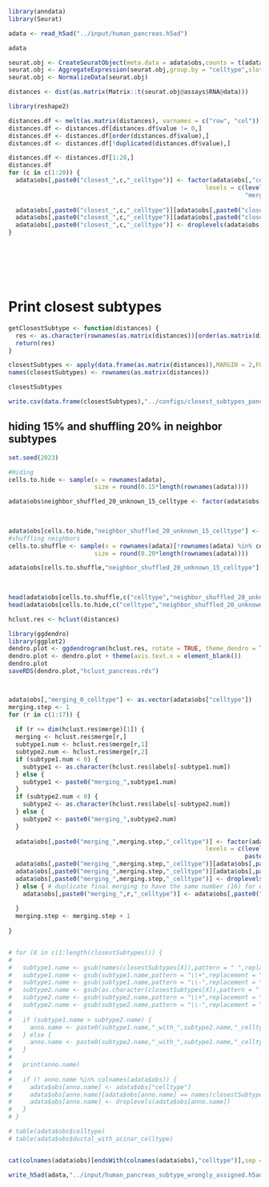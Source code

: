 ```r
library(anndata)
library(Seurat)
```
```r
adata <- read_h5ad("../input/human_pancreas.h5ad")

adata
```

```r
seurat.obj <- CreateSeuratObject(meta.data = adata$obs,counts = t(adata$layers['counts']))
seurat.obj <- AggregateExpression(seurat.obj,group.by = "celltype",slot = "counts",return.seurat = T)
seurat.obj <- NormalizeData(seurat.obj)

distances <- dist(as.matrix(Matrix::t(seurat.obj@assays$RNA@data)))

library(reshape2)

distances.df <- melt(as.matrix(distances), varnames = c("row", "col"))
distances.df <- distances.df[distances.df$value != 0,]
distances.df <- distances.df[order(distances.df$value),]
distances.df <- distances.df[!duplicated(distances.df$value),]

distances.df <- distances.df[1:20,]
distances.df
for (c in c(1:20)) {
  adata$obs[,paste0("closest_",c,"_celltype")] <- factor(adata$obs[,"celltype"],
                                                       levels = c(levels(adata$obs[,"celltype"]),
                                                                  "merged_type"))
  
  adata$obs[,paste0("closest_",c,"_celltype")][adata$obs[,paste0("closest_",c,"_celltype")] == as.character(distances.df[c,"row"])] <- "merged_type"
  adata$obs[,paste0("closest_",c,"_celltype")][adata$obs[,paste0("closest_",c,"_celltype")] == as.character(distances.df[c,"col"])] <- "merged_type"
  adata$obs[,paste0("closest_",c,"_celltype")] <- droplevels(adata$obs[,paste0("closest_",c,"_celltype")] )
}








```
# Print closest subtypes 
```r
getClosestSubtype <- function(distances) {
  res <- as.character(rownames(as.matrix(distances))[order(as.matrix(distances)[,1])[2]])
  return(res)
}

closestSubtypes <- apply(data.frame(as.matrix(distances)),MARGIN = 2,FUN = getClosestSubtype)
names(closestSubtypes) <- rownames(as.matrix(distances))

closestSubtypes

write.csv(data.frame(closestSubtypes),"../configs/closest_subtypes_pancreas.csv")

```
## hiding 15% and shuffling 20% in neighbor subtypes

```r

set.seed(2023)

#Hiding 
cells.to.hide <- sample(x = rownames(adata),
                        size = round(0.15*length(rownames(adata))))

adata$obs$neighbor_shuffled_20_unknown_15_celltype <- factor(adata$obs[,"celltype"],
                                                                              levels = c(levels(adata$obs[,"celltype"]),
                                                                                         "unknown"))

adata$obs[cells.to.hide,"neighbor_shuffled_20_unknown_15_celltype"] <- "unknown"
#shuffling neighbors
cells.to.shuffle <- sample(x = rownames(adata)[!rownames(adata) %in% cells.to.hide],
                        size = round(0.20*length(rownames(adata))))

adata$obs[cells.to.shuffle,"neighbor_shuffled_20_unknown_15_celltype"] <- plyr::mapvalues(x = adata$obs[cells.to.shuffle,"neighbor_shuffled_20_unknown_15_celltype"],
                                                                                             from = names(closestSubtypes),
                                                                                             to = closestSubtypes)

head(adata$obs[cells.to.shuffle,c("celltype","neighbor_shuffled_20_unknown_15_celltype")],n=10)
head(adata$obs[cells.to.hide,c("celltype","neighbor_shuffled_20_unknown_15_celltype")],n=10)
```


```r
hclust.res <- hclust(distances)

library(ggdendro)
library(ggplot2)
dendro.plot <- ggdendrogram(hclust.res, rotate = TRUE, theme_dendro = T) 
dendro.plot <- dendro.plot + theme(axis.text.x = element_blank())
dendro.plot
saveRDS(dendro.plot,"hclust_pancreas.rds")



adata$obs[,"merging_0_celltype"] <- as.vector(adata$obs["celltype"]) 
merging.step <- 1
for (r in c(1:17)) {
  
  if (r <= dim(hclust.res$merge)[1]) {
  merging <- hclust.res$merge[r,]
  subtype1.num <- hclust.res$merge[r,1]
  subtype2.num <- hclust.res$merge[r,2]
  if (subtype1.num < 0) {
    subtype1 <- as.character(hclust.res$labels[-subtype1.num])
  } else {
    subtype1 <- paste0("merging_",subtype1.num)
  }
  if (subtype2.num < 0) {
    subtype2 <- as.character(hclust.res$labels[-subtype2.num])
  } else {
    subtype2 <- paste0("merging_",subtype2.num)
  }
  
  adata$obs[,paste0("merging_",merging.step,"_celltype")] <- factor(adata$obs[,paste0("merging_",merging.step-1,"_celltype")],
                                                       levels = c(levels(adata$obs[,paste0("merging_",merging.step-1,"_celltype")]),
                                                                  paste0("merging_",merging.step)))
  adata$obs[,paste0("merging_",merging.step,"_celltype")][adata$obs[,paste0("merging_",merging.step-1,"_celltype")] == subtype1] <- paste0("merging_",merging.step)
  adata$obs[,paste0("merging_",merging.step,"_celltype")][adata$obs[,paste0("merging_",merging.step-1,"_celltype")] == subtype2] <- paste0("merging_",merging.step)
  adata$obs[,paste0("merging_",merging.step,"_celltype")] <- droplevels(adata$obs[,paste0("merging_",merging.step,"_celltype")])
  } else { # duplicate final merging to have the same number (16) for each task in the workflow
    adata$obs[,paste0("merging_",r,"_celltype")] <- adata$obs[,paste0("merging_",merging.step-1,"_celltype")]
    
  }
  merging.step <- merging.step + 1
  
}



```


```r
# for (X in c(1:length(closestSubtypes))) {
#   
#   subtype1.name <- gsub(names(closestSubtypes[X]),pattern = " ",replacement = "_")
#   subtype1.name <- gsub(subtype1.name,pattern = "\\+",replacement = "pos")
#   subtype1.name <- gsub(subtype1.name,pattern = "\\-",replacement = "_")
#   subtype2.name <- gsub(as.character(closestSubtypes[X]),pattern = " ",replacement = "_")
#   subtype2.name <- gsub(subtype2.name,pattern = "\\+",replacement = "pos")
#   subtype2.name <- gsub(subtype2.name,pattern = "\\-",replacement = "_")
#   
#   if (subtype1.name > subtype2.name) {
#     anno.name <- paste0(subtype1.name,"_with_",subtype2.name,"_celltype")
#   } else { 
#     anno.name <- paste0(subtype2.name,"_with_",subtype1.name,"_celltype")
#   } 
#   
#   print(anno.name)
#   
#   if (! anno.name %in% colnames(adata$obs)) {
#     adata$obs[anno.name] <- adata$obs["celltype"]
#     adata$obs[anno.name][adata$obs[anno.name] == names(closestSubtypes[X])] <- closestSubtypes[X]
#     adata$obs[anno.name] <- droplevels(adata$obs[anno.name])
#   }
# }

# table(adata$obs$celltype)
# table(adata$obs$ductal_with_acinar_celltype)

```

```r


```
```r
cat(colnames(adata$obs)[endsWith(colnames(adata$obs),"celltype")],sep = "\n  - ")
```
```r
write_h5ad(adata,"../input/human_pancreas_subtype_wrongly_assigned.h5ad")
```

